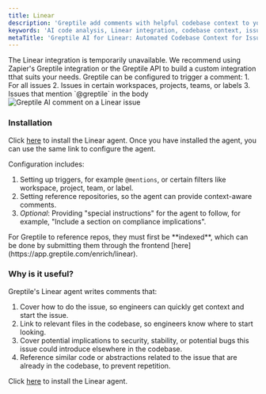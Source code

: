 ```yaml
---
title: Linear
description: 'Greptile add comments with helpful codebase context to your Linear Issues'
keywords: 'AI code analysis, Linear integration, codebase context, issue management, developer productivity, automated code insights'
metaTitle: 'Greptile AI for Linear: Automated Codebase Context for Issues'
---
```

<Note>
The Linear integration is temporarily unavailable. We recommend using Zapier's Greptile integration or the Greptile API to build a custom integration tthat suits your needs.
</Note>
Greptile can be configured to trigger a comment:
1. For all issues
2. Issues in certain workspaces, projects, teams, or labels
3. Issues that mention `@greptile` in the body

<Frame>
    <img src="/images/linearbot.png" alt="Greptile AI comment on a Linear issue" />
</Frame>

### Installation

Click [here](https://app.greptile.com/enrich/linear) to install the Linear agent. Once you have installed the agent, you can use the same link to configure the agent. 

Configuration includes:
1. Setting up triggers, for example `@mentions`, or certain filters like workspace, project, team, or label.
2. Setting reference repositories, so the agent can provide context-aware comments.
3. *Optional*: Providing "special instructions" for the agent to follow, for example, "Include a section on compliance implications".

<Note>
For Greptile to reference repos, they must first be **indexed**, which can be done by submitting them through the frontend [here](https://app.greptile.com/enrich/linear). 
</Note>

### Why is it useful?

Greptile's Linear agent writes comments that:

1. Cover how to do the issue, so engineers can quickly get context and start the issue. 
2. Link to relevant files in the codebase, so engineers know where to start looking.
3. Cover potential implications to security, stability, or potential bugs this issue could introduce elsewhere in the codebase.
4. Reference similar code or abstractions related to the issue that are already in the codebase, to prevent repetition. 


Click [here](https://app.greptile.com/enrich/linear) to install the Linear agent.